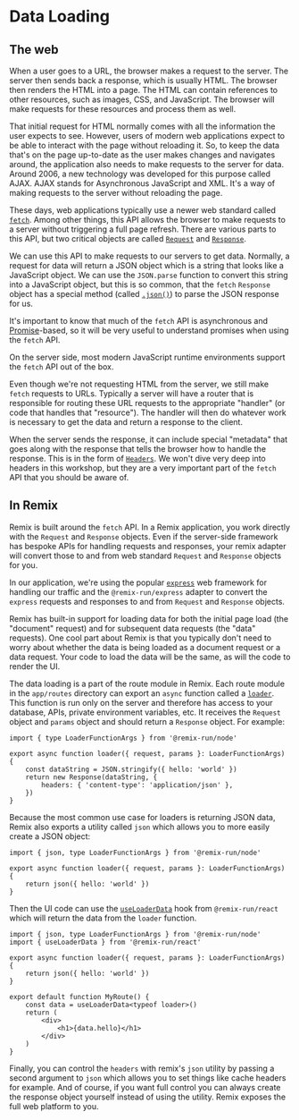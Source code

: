 # Data Loading

<EpicVideo url="https://www.epicweb.dev/workshops/full-stack-foundations/loading/intro-to-loading" />

## The web

When a user goes to a URL, the browser makes a request to the server. The server
then sends back a response, which is usually HTML. The browser then renders the
HTML into a page. The HTML can contain references to other resources, such as
images, CSS, and JavaScript. The browser will make requests for these resources
and process them as well.

That initial request for HTML normally comes with all the information the user
expects to see. However, users of modern web applications expect to be able to
interact with the page without reloading it. So, to keep the data that's on the
page up-to-date as the user makes changes and navigates around, the application
also needs to make requests to the server for data. Around 2006, a new
technology was developed for this purpose called AJAX. AJAX stands for
Asynchronous JavaScript and XML. It's a way of making requests to the server
without reloading the page.

These days, web applications typically use a newer web standard called
[`fetch`](https://developer.mozilla.org/en-US/docs/Web/API/Fetch_API). Among
other things, this API allows the browser to make requests to a server without
triggering a full page refresh. There are various parts to this API, but two
critical objects are called
[`Request`](https://developer.mozilla.org/en-US/docs/Web/API/Request) and
[`Response`](https://developer.mozilla.org/en-US/docs/Web/API/Response).

We can use this API to make requests to our servers to get data. Normally, a
request for data will return a JSON object which is a string that looks like a
JavaScript object. We can use the `JSON.parse` function to convert this string
into a JavaScript object, but this is so common, that the `fetch` `Response`
object has a special method (called
[`.json()`](https://developer.mozilla.org/en-US/docs/Web/API/Response/json)) to
parse the JSON response for us.

It's important to know that much of the `fetch` API is asynchronous and
[Promise](https://developer.mozilla.org/en-US/docs/Web/JavaScript/Reference/Global_Objects/Promise)-based,
so it will be very useful to understand promises when using the `fetch` API.

On the server side, most modern JavaScript runtime environments support the
`fetch` API out of the box.

Even though we're not requesting HTML from the server, we still make `fetch`
requests to URLs. Typically a server will have a router that is responsible for
routing these URL requests to the appropriate "handler" (or code that handles
that "resource"). The handler will then do whatever work is necessary to get the
data and return a response to the client.

When the server sends the response, it can include special "metadata" that goes
along with the response that tells the browser how to handle the response. This
is in the form of
[`Headers`](https://developer.mozilla.org/en-US/docs/Web/API/Headers). We won't
dive very deep into headers in this workshop, but they are a very important part
of the `fetch` API that you should be aware of.

## In Remix

Remix is built around the `fetch` API. In a Remix application, you work directly
with the `Request` and `Response` objects. Even if the server-side framework has
bespoke APIs for handling requests and responses, your remix adapter will
convert those to and from web standard `Request` and `Response` objects for you.

In our application, we're using the popular [`express`](https://npm.im/express)
web framework for handling our traffic and the `@remix-run/express` adapter to
convert the `express` requests and responses to and from `Request` and
`Response` objects.

Remix has built-in support for loading data for both the initial page load (the
"document" request) and for subsequent data requests (the "data" requests). One
cool part about Remix is that you typically don't need to worry about whether
the data is being loaded as a document request or a data request. Your code to
load the data will be the same, as will the code to render the UI.

The data loading is a part of the route module in Remix. Each route module in
the `app/routes` directory can export an `async` function called a
[`loader`](https://remix.run/docs/en/main/route/loader). This function is run
only on the server and therefore has access to your database, APIs, private
environment variables, etc. It receives the `Request` object and `params` object
and should return a `Response` object. For example:

```tsx
import { type LoaderFunctionArgs } from '@remix-run/node'

export async function loader({ request, params }: LoaderFunctionArgs) {
	const dataString = JSON.stringify({ hello: 'world' })
	return new Response(dataString, {
		headers: { 'content-type': 'application/json' },
	})
}
```

Because the most common use case for loaders is returning JSON data, Remix also
exports a utility called `json` which allows you to more easily create a JSON
object:

```tsx
import { json, type LoaderFunctionArgs } from '@remix-run/node'

export async function loader({ request, params }: LoaderFunctionArgs) {
	return json({ hello: 'world' })
}
```

Then the UI code can use the
[`useLoaderData`](https://remix.run/docs/en/main/hooks/use-loader-data) hook
from `@remix-run/react` which will return the data from the `loader` function.

```tsx
import { json, type LoaderFunctionArgs } from '@remix-run/node'
import { useLoaderData } from '@remix-run/react'

export async function loader({ request, params }: LoaderFunctionArgs) {
	return json({ hello: 'world' })
}

export default function MyRoute() {
	const data = useLoaderData<typeof loader>()
	return (
		<div>
			<h1>{data.hello}</h1>
		</div>
	)
}
```

Finally, you can control the `headers` with remix's `json` utility by passing a
second argument to `json` which allows you to set things like cache headers for
example. And of course, if you want full control you can always create the
response object yourself instead of using the utility. Remix exposes the full
web platform to you.
